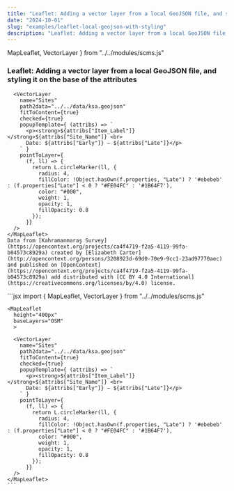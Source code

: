 ```yaml
---
title: "Leaflet: Adding a vector layer from a local GeoJSON file, and styling it on the base of the attributes"
date: "2024-10-01"
slug: "examples/leaflet-local-geojson-with-styling"
description: "Leaflet: Adding a vector layer from a local GeoJSON file, and styling it on the base of the attributes"
---
```


  MapLeaflet,
  VectorLayer
} from "../../modules/scms.js"


### Leaflet: Adding a vector layer from a local GeoJSON file, and styling it on the base of the attributes


<div className="row mt-3 mb-5 border-top border-bottom py-3">
  <div className="col-6">
    <MapLeaflet
      height="400px"
      baseLayers="OSM"
      >
      
      <VectorLayer 
        name="Sites"
        path2data="../../data/ksa.geojson"
        fitToContent={true}
        checked={true}
        popupTemplate={ (attribs) => `
          <p><strong>${attribs["Item_Label"]}</strong>${attribs["Site_Name"]} <br>
          Date: ${attribs["Early"]} — ${attribs["Late"]}</p>
        ` }
        pointToLayer={
          (f, ll) => {
            return L.circleMarker(ll, {
              radius: 4,
              fillColor: !Object.hasOwn(f.properties, "Late") ? '#ebebeb' : (f.properties["Late"] < 0 ? "#FE04FC" : '#1B64F7'),
              color: "#000",
              weight: 1,
              opacity: 1,
              fillOpacity: 0.8
            });
          }}
      />
    </MapLeaflet>
    Data from [Kahramanmaraş Survey](https://opencontext.org/projects/ca4f4719-f2a5-4119-99fa-b04573c8929a) created by [Elizabeth Carter](http://opencontext.org/persons/3208923d-69d0-70e9-9cc1-23ad97770aec) and published on [OpenContext](https://opencontext.org/projects/ca4f4719-f2a5-4119-99fa-b04573c8929a) add distributed with [CC BY 4.0 International](https://creativecommons.org/licenses/by/4.0) license.

  </div>
  <div className="col-6">
    ```jsx
    import {
      MapLeaflet,
      VectorLayer
    } from "../../modules/scms.js"

    <MapLeaflet
      height="400px"
      baseLayers="OSM"
      >
      
      <VectorLayer 
        name="Sites"
        path2data="../../data/ksa.geojson"
        fitToContent={true}
        checked={true}
        popupTemplate={ (attribs) => `
          <p><strong>${attribs["Item_Label"]}</strong>${attribs["Site_Name"]} <br>
          Date: ${attribs["Early"]} — ${attribs["Late"]}</p>
        ` }
        pointToLayer={
          (f, ll) => {
            return L.circleMarker(ll, {
              radius: 4,
              fillColor: !Object.hasOwn(f.properties, "Late") ? '#ebebeb' : (f.properties["Late"] < 0 ? "#FE04FC" : '#1B64F7'),
              color: "#000",
              weight: 1,
              opacity: 1,
              fillOpacity: 0.8
            });
          }}
      />
    </MapLeaflet>
    ```
  </div>
</div>